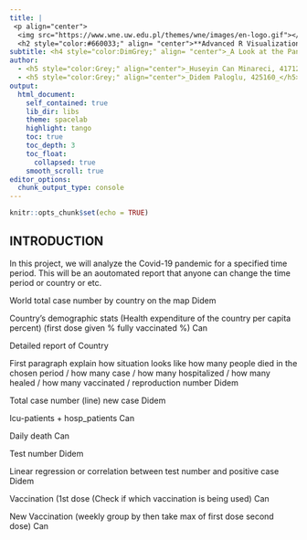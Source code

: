 ```yaml
---
title: |
 <p align="center">
  <img src="https://www.wne.uw.edu.pl/themes/wne/images/en-logo.gif"></p>  
  <h2 style="color:#660033;" align= "center">**Advanced R Visualization Final Project**</h2>
subtitle: <h4 style="color:DimGrey;" align= "center">_A Look at the Pandemic for a Specified Period</h4>
author: 
  - <h5 style="color:Grey;" align="center">_Huseyin Can Minareci, 417121_</h5>
  - <h5 style="color:Grey;" align="center">_Didem Paloglu, 425160_</h5>
output:
  html_document:
    self_contained: true
    lib_dir: libs
    theme: spacelab
    highlight: tango
    toc: true
    toc_depth: 3
    toc_float:
      collapsed: true
    smooth_scroll: true
editor_options: 
  chunk_output_type: console
---
```


```r
knitr::opts_chunk$set(echo = TRUE)
```

## INTRODUCTION

In this project, we will analyze the Covid-19 pandemic for a specified time period. This will be an aoutomated report that anyone can change the time period or country or etc. 


World total case number by country on the map Didem 


Country’s demographic stats (Health expenditure of the country per capita percent) (first dose given % fully vaccinated %) Can


Detailed report of Country


First paragraph explain how situation looks like how many people died in the chosen period / how many case / how many hospitalized / how many healed / how many vaccinated / reproduction number Didem


Total case number (line) new case Didem


Icu-patients + hosp_patients Can


Daily death Can


Test number Didem


Linear regression or correlation between test number and positive case Didem


Vaccination (1st dose (Check if which vaccination is being used) Can


New Vaccination (weekly group by then take max of first dose second dose) Can




